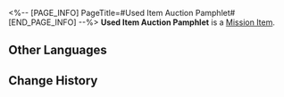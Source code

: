 <%-- [PAGE_INFO]
PageTitle=#Used Item Auction Pamphlet#
[END_PAGE_INFO] --%>
{{Item Infobox
|id          = 140069
|image       = Item Used Item Auction Pamphlet.png
|type        = Mission Item
|invCategory = Missions
|rarity      = 3
|effect      = 
|description = A pamphlet about the used item auction.
}}
{{Description|''"A way for vagrants to trade... an auction sounds like a good idea."''}}
'''Used Item Auction Pamphlet''' is a [[Mission Item]].

==Other Languages==
{{Other Languages
|en   = Used Item Auction Pamphlet
|zhs  = 旧物拍卖会宣传物料
|zht  = 舊物拍賣會宣傳品
|ja   = 骨董品のオークション宣伝品
|ko   = 고물 경매 홍보자료
|es   = Folleto de la subasta de objetos usados
|fr   = Brochure sur la vente aux enchères d'objets d'occasion
|ru   = Брошюра аукциона антиквариата
|th   = ใบปลิวงานประมูลของเก่า
|vi   = Tài Liệu Quảng Cáo Đấu Giá Đồ Cổ
|de   = Auktionsbroschüre für gebrauchte Gegenstände
|id   = Selebaran Iklan Lelang Barang Antik
|pt   = Panfleto do Leilão de Usados
}}

==Change History==
{{Change History|2.0}}